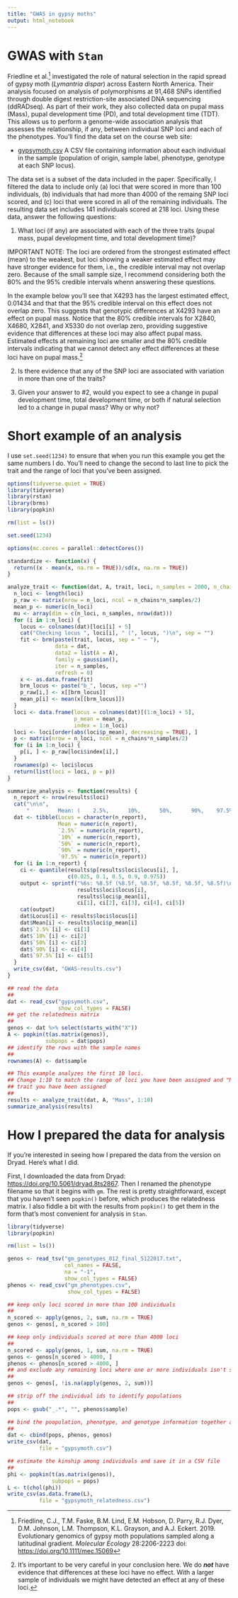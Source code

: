 ```yaml
---
title: "GWAS in gypsy moths"
output: html_notebook
---
```


# GWAS with `Stan`

Friedline et al.^[Friedline, C.J., T.M. Faske, B.M. Lind, E.M. Hobson, D. Parry, R.J. Dyer, D.M. Johnson, L.M. Thompson, K.L. Grayson, and A.J. Eckert.  2019.  Evolutionary genomics of gypsy moth populations sampled along a latitudinal gradient. _Molecular Ecology_ 28:2206-2223 doi: [https://doi.org/10.1111/mec.15069](https://doi.org/10.1111/mec.15069)] investigated the role of natural selection in the rapid spread of gypsy moth (_Lymantria dispar_) across Eastern North America. Their analysis focused on analysis of polymorphisms at 91,468 SNPs identified through double digest restriction-site associated DNA sequencing (ddRADseq). As part of their work, they also collected data on pupal mass (Mass), pupal development time (PD), and total development time (TDT). This allows us to perform a genome-wide association analysis that assesses the relationship, if any, between individual SNP loci and each of the phenotypes. You’ll find the data set on the course web site:

- [gypsymoth.csv](http://darwin.eeb.uconn.edu/eeb348-resources/gypsymoth.csv) A CSV file containing information about each individual in the sample (population of origin, sample label, phenotype, genotype at each SNP locus).

The data set is a subset of the data included in the paper. Specifically, I filtered the data to include only (a) loci that were scored in more than 100 individuals, (b) individuals that had more than 4000 of the remaing SNP loci scored, and (c) loci that were scored in all of the remaining individuals. The resulting data set includes 141 individuals scored at 218 loci. Using these data, answer the following questions:

1. What loci (if any) are associated with each of the three traits (pupal mass, pupal development time, and total development time)?

IMPORTANT NOTE: The loci are ordered from the strongest estimated effect (mean) to the weakest, but loci showing a weaker estimated effect may have stronger evidence for them, i.e., the credible interval may not overlap zero. Because of the small sample size, I recommend considering both the 80% and the 95% credible intervals whenn answering these questions. 

In the example below you'll see that X4293 has the largest estimated effect, 0.01434 and that that the 95% credible interval on this effect does not overlap zero. This suggests that genotypic differences at X4293 have an effect on pupal mass. Notice that the 80% credible intervals for X2840, X4680, X2841, and X5330 do not overlap zero, providing suggestive evidence that differences at these loci may also affect pupal mass. Estimated effects at remaining loci are smaller and the 80% credible intervals indicating that we cannot detect any effect differences at these loci have on pupal mass.^[It's important to be very careful in your conclusion here. We do ***not*** have evidence that differences at these loci have no effect. With a larger sample of individuals we might have detected an effect at any of these loci.]

2. Is there evidence that any of the SNP loci are associated with variation in more than one of the traits?

3. Given your answer to #2, would you expect to see a change in pupal development time, total development time, or both if natural selection led to a change in pupal mass? Why or why not?

# Short example of an analysis

I use `set.seed(1234)` to ensure that when you run this example you get the same numbers I do. You'll need to change the second to last line to pick the trait and the range of loci that you've been assigned.

```r
options(tidyverse.quiet = TRUE)
library(tidyverse)
library(rstan)
library(brms)
library(popkin)

rm(list = ls())

set.seed(1234)

options(mc.cores = parallel::detectCores())

standardize <- function(x) {
  return((x - mean(x, na.rm = TRUE))/sd(x, na.rm = TRUE))
}

analyze_trait <- function(dat, A, trait, loci, n_samples = 2000, n_chains = 4) {
  n_loci <- length(loci)
  p_raw <- matrix(nrow = n_loci, ncol = n_chains*n_samples/2)
  mean_p <- numeric(n_loci)
  mu <- array(dim = c(n_loci, n_samples, nrow(dat)))
  for (i in 1:n_loci) {
    locus <- colnames(dat)[loci[i] + 5]
    cat("Checking locus ", loci[i], " (", locus, ")\n", sep = "")
    fit <- brm(paste(trait, locus, sep = " ~ "),
               data = dat,
               data2 = list(A = A),
               family = gaussian(),
               iter = n_samples,
               refresh = 0)
    x <- as.data.frame(fit)
    brm_locus <- paste("b_", locus, sep ="")
    p_raw[i,] <- x[[brm_locus]]
    mean_p[i] <- mean(x[[brm_locus]])
  }
  loci <- data.frame(locus = colnames(dat)[(1:n_loci) + 5],
                     p_mean = mean_p,
                     index = 1:n_loci)
  loci <- loci[order(abs(loci$p_mean), decreasing = TRUE), ]
  p <- matrix(nrow = n_loci, ncol = n_chains*n_samples/2)
  for (i in 1:n_loci) {
    p[i, ] <- p_raw[loci$index[i],]
  }
  rownames(p) <- loci$locus
  return(list(loci = loci, p = p))
}

summarize_analysis <- function(results) {
  n_report <- nrow(results$loci)
  cat("\n\n",
      "         Mean: (    2.5%,      10%,      50%,      90%,    97.5%)\n")
  dat <- tibble(Locus = character(n_report),
                Mean = numeric(n_report), 
                `2.5%` = numeric(n_report), 
                `10%` = numeric(n_report),
                `50%` = numeric(n_report), 
                `90%` = numeric(n_report), 
                `97.5%` = numeric(n_report))
  for (i in 1:n_report) {
    ci <- quantile(results$p[results$loci$locus[i], ],
                   c(0.025, 0.1, 0.5, 0.9, 0.975))
    output <- sprintf("%6s: %8.5f (%8.5f, %8.5f, %8.5f, %8.5f, %8.5f)\n",
                      results$loci$locus[i],
                      results$loci$p_mean[i],
                      ci[1], ci[2], ci[3], ci[4], ci[5])
    cat(output)
    dat$Locus[i] <- results$loci$locus[i]
    dat$Mean[i] <- results$loci$p_mean[i]
    dat$`2.5%`[i] <- ci[1]
    dat$`10%`[i] <- ci[2]
    dat$`50%`[i] <- ci[3]
    dat$`90%`[i] <- ci[4]
    dat$`97.5%`[i] <- ci[5]
  }
  write_csv(dat, "GWAS-results.csv")
}

## read the data
##
dat <- read_csv("gypsymoth.csv",
                show_col_types = FALSE)
## get the relatedness matrix
##
genos <- dat %>% select(starts_with("X"))
A <- popkin(t(as.matrix(genos)),
            subpops = dat$pops)
## identify the rows with the sample names
##
rownames(A) <- dat$sample

## This example analyzes the first 10 loci.
## Change 1:10 to match the range of loci you have been assigned and "Mass" to the 
## trait you have been assigned 
##
results <- analyze_trait(dat, A, "Mass", 1:10)
summarize_analysis(results)
```

# How I prepared the data for analysis

If you're interested in seeing how I prepared the data from the version on Dryad. Here's what I did. 

First, I downloaded the data from Dryad: [https://doi.org/10.5061/dryad.8ts2867](https://doi.org/10.5061/dryad.8ts2867). Then I renamed the phenotype filename so that it begins with `gm`. The rest is pretty straightforward, except that you haven't seen `popkin()` before, which produces the relatedness matrix. I also fiddle a bit with the results from `popkin()` to get them in the form that's most convenient for analysis in `Stan`.

```r
library(tidyverse)
library(popkin)

rm(list = ls())

genos <- read_tsv("gm_genotypes_012_final_5122017.txt",
                  col_names = FALSE,
                  na = "-1",
                  show_col_types = FALSE)
phenos <- read_csv("gm_phenotypes.csv",
                   show_col_types = FALSE)

## keep only loci scored in more than 100 individuals
##
n_scored <- apply(genos, 2, sum, na.rm = TRUE)
genos <- genos[, n_scored > 100]

## keep only individuals scored at more than 4000 loci
##
n_scored <- apply(genos, 1, sum, na.rm = TRUE)
genos <- genos[n_scored > 4000, ]
phenos <- phenos[n_scored > 4000, ]
## and exclude any remaining loci where one or more individuals isn't scored
##
genos <- genos[, !is.na(apply(genos, 2, sum))]

## strip off the individual ids to identify populations
##
pops <- gsub("_.*", "", phenos$sample)

## bind the poopulation, phenotype, and genotype information together and save it in a CSV file
##
dat <- cbind(pops, phenos, genos)
write_csv(dat, 
          file = "gypsymoth.csv")

## estimate the kinship among individuals and save it in a CSV file
##
phi <- popkin(t(as.matrix(genos)), 
              subpops = pops)
L <- t(chol(phi))
write_csv(as.data.frame(L),
          file = "gypsymoth_relatedness.csv")
```
